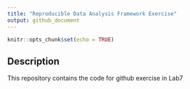 ```yaml
---
title: "Reproducible Data Analysis Framework Exercise"
output: github_document
---
```


```r
knitr::opts_chunk$set(echo = TRUE)
```

## Description

This repository contains the code for github exercise in Lab7


